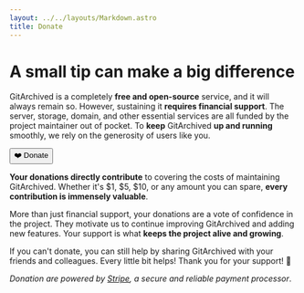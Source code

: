 ```yaml
---
layout: ../../layouts/Markdown.astro
title: Donate
---
```


# A small tip can make a big difference

GitArchived is a completely **free and open-source** service, and it will always remain so. However, sustaining it **requires financial support**. The server, storage, domain, and other essential services are all funded by the project maintainer out of pocket. To **keep** GitArchived **up and running** smoothly, we rely on the generosity of users like you.

<a href="https://buy.stripe.com/14k7uZdD91ey9Pi8ww">
  <button class="bg-stone-900 text-lg font-bold rounded w-full">
    ❤️ Donate
  </button>
</a>

**Your donations directly contribute** to covering the costs of maintaining GitArchived. Whether it's $1, $5, $10, or any amount you can spare, **every contribution is immensely valuable**.

More than just financial support, your donations are a vote of confidence in the project. They motivate us to continue improving GitArchived and adding new features. Your support is what **keeps the project alive and growing**.

If you can't donate, you can still help by sharing GitArchived with your friends and colleagues. Every little bit helps! Thank you for your support! 🙏

*Donation are powered by [Stripe](https://stripe.com/), a secure and reliable payment processor*.

